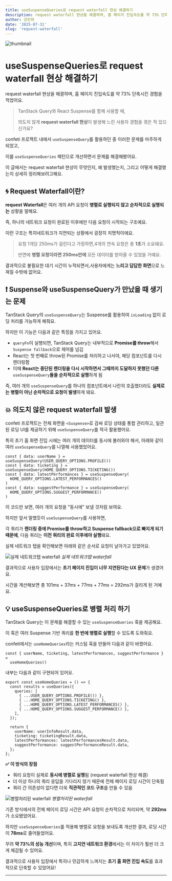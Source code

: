 ```yaml
---
title: useSuspenseQueries로 request waterfall 현상 해결하기
description: request waterfall 현상을 해결하며, 홈 페이지 진입속도를 약 73% 단축시킨 경험을 적었어요.
author: 강민하
date: '2025-07-31'
slug: 'request-waterfall'
---
```


![thumbnail](./assets/thumbnail.webp)

# useSuspenseQueries로 request waterfall 현상 해결하기

request waterfall 현상을 해결하며, 홈 페이지 진입속도를 약 73% 단축시킨 경험을 적었어요.

> TanStack Query와 React Suspense를 함께 사용할 때,
>
> 의도치 않게 **request waterfall 현상**이 발생해 느린 사용자 경험을 겪은 적 있으신가요?

confeti 프로젝트 내에서 `useSuspenseQuery`를 활용하던 중 이러한 문제를 마주하게 되었고,

이를 `useSuspenseQueries` 패턴으로 개선하면서 문제를 해결해봤어요.

이 글에서는 request waterfall 현상이 무엇인지, 왜 발생했는지, 그리고 어떻게 해결했는지 상세히 정리해보려고해요.

## 🌀 Request Waterfall이란?

**request Waterfall**은 여러 개의 API 요청이 **병렬로 실행되지 않고 순차적으로 실행되는** 상황을 말해요.

즉, 하나의 네트워크 요청이 완료된 이후에만 다음 요청이 시작되는 구조예요.

이런 구조는 특히네트워크가 지연되는 상황에서 굉장히 치명적이에요.

> 요청 1개당 250ms가 걸린다고 가정하면,4개의 연속 요청은 총 **1초**가 소요돼요.
>
> 반면에 **병렬 요청이라면 250ms만에** 모든 데이터를 받아올 수 있었을 거예요.

결과적으로 불필요한 대기 시간이 누적되면서,사용자에게는 **느리고 답답한 화면**으로 느껴질 수밖에 없어요.

## ❗️ Suspense와 useSuspenseQuery가 만났을 때 생기는 문제

TanStack Query의 `useSuspenseQuery`는 Suspense를 활용하여 `isLoading` 없이 로딩 처리를 가능하게 해줘요.

하지만 이 기능은 다음과 같은 특징을 가지고 있어요.

- `queryFn`이 실행되면, TanStack Query는 내부적으로 **Promise를 throw**해서 `Suspense fallback`으로 제어를 넘김
- React는 첫 번째로 throw된 Promise를 처리하고 나서야, 해당 컴포넌트를 다시 렌더링함
- 이때 **React는 중단된 렌더링을 다시 시작하면서 그때까지 도달하지 못했던 다른** `useSuspenseQuery`**들을 순차적으로 실행**하게 됨

즉, 여러 개의 `useSuspenseQuery`를 하나의 컴포넌트에서 나란히 호출했더라도 **실제로는 병렬이 아닌 순차적으로 요청이 발생**하게 돼요.

## 💥 의도치 않은 request waterfall 발생

confeti 프로젝트는 전체 화면을 `<Suspense>`로 감싸 로딩 상태를 통합 관리하고, 일관된 로딩 UI를 제공하기 위해 `useSuspenseQuery`를 적극 활용했어요.

특히 초기 홈 화면 진입 시에는 여러 개의 데이터를 동시에 불러와야 해서, 아래와 같이 여러 `useSuspenseQuery`를 나열해 사용했었어요.

```tsx
const { data: userName } = useSuspenseQuery(USER_QUERY_OPTIONS.PROFILE())
const { data: ticketing } = useSuspenseQuery(HOME_QUERY_OPTIONS.TICKETING())
const { data: latestPerformances } = useSuspenseQuery(
  HOME_QUERY_OPTIONS.LATEST_PERFORMANCES()
)
const { data: suggestPerformance } = useSuspenseQuery(
  HOME_QUERY_OPTIONS.SUGGEST_PERFORMANCE()
)
```

이 코드만 보면, 여러 개의 요청을 "동시에" 보낼 것처럼 보여요.

하지만 앞서 말했듯이 `useSuspenseQuery`를 사용하면,

각 쿼리가 **렌더링 중에 Promise를 throw하고 Suspense fallback으로 빠지게 되기 때문에**, 다음 쿼리는 **이전 쿼리의 완료 이후에야 실행**돼요.

실제 네트워크 탭을 확인해보면 아래와 같은 순서로 요청이 날아가고 있었어요.

![실제 네트워크탭 waterfall](./assets/network-waterfall.webp)
_실제 네트워크탭 waterfall_

결과적으로 사용자 입장에서는 **초기 페이지 진입이 너무 지연된다는 UX 문제**가 생겼어요.

시간을 계산해보면 총 101ms + 37ms + 77ms + 77ms = 292ms가 걸리게 된 거예요.

## 💡 useSuspenseQueries로 병렬 처리 하기

TanStack Query는 이 문제를 해결할 수 있는 `useSuspenseQueries` 훅을 제공해요.

이 훅은 여러 Suspense 기반 쿼리를 **한 번에 병렬로 실행**할 수 있도록 도와줘요.

confeti에서는 `useHomeQueries`라는 커스텀 훅을 만들어 다음과 같이 바꿨어요.

```tsx
const { userName, ticketing, latestPerformances, suggestPerformance } =
  useHomeQueries()
```

내부는 다음과 같이 구현되어 있어요.

```tsx
export const useHomeQueries = () => {
  const results = useQueries({
    queries: [
      { ...USER_QUERY_OPTIONS.PROFILE()) },
      { ...HOME_QUERY_OPTIONS.TICKETING() },
      { ...HOME_QUERY_OPTIONS.LATEST_PERFORMANCES() },
      { ...HOME_QUERY_OPTIONS.SUGGEST_PERFORMANCE() },
    ],
  });

  return {
    userName: userInfoResult.data,
    ticketing: ticketingResult.data,
    latestPerformances: latestPerformancesResult.data,
    suggestPerformance: suggestPerformanceResult.data,
  };
};
```

**✅ 이 방식의 장점**

- 쿼리 요청이 실제로 **동시에 병렬로 실행**됨 (request waterfall 현상 해결)
- 더 이상 하나의 쿼리 응답을 기다리지 않기 때문에 전체 페이지 로딩 시간이 단축됨
- 쿼리 간 의존성이 없다면 더욱 **직관적인 코드 구조**를 만들 수 있음

![병렬처리된 waterfall](./assets/parallel-waterfall.webp)
_병렬처리된 waterfall_

기존 방식에서의 전체 페이지 로딩 시간은 API 요청이 순차적으로 처리되며, 약 **292ms**가 소요됐었어요.

하지만 `useSuspenseQueries`를 적용해 병렬로 요청을 보내도록 개선한 결과, 로딩 시간이 **78ms**로 줄어들었어요.

무려 **약 73%의 성능 개선**이며, 특히 **고지연 네트워크 환경**에서는 이 차이가 훨씬 더 크게 체감될 수 있어요.

결과적으로 사용자 입장에서 특히나 민감하게 느껴지는 **초기 홈 화면 진입 속도**를 효과적으로 단축할 수 있었어요!

---
